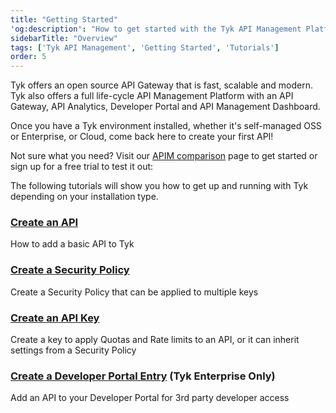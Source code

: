 ```yaml
---
title: "Getting Started"
'og:description': "How to get started with the Tyk API Management Platform"
sidebarTitle: "Overview"
tags: ['Tyk API Management', 'Getting Started', 'Tutorials']
order: 5
---
```



Tyk offers an open source API Gateway that is fast, scalable and modern. Tyk also offers a full life-cycle API Management Platform with an API Gateway, API Analytics, Developer Portal and API Management Dashboard.

Once you have a Tyk environment installed, whether it's self-managed OSS or Enterprise, or Cloud, come back here to create your first API!

Not sure what you need? Visit our [APIM comparison](/5.7/apim) page to get started or sign up for a free trial to test it out:

<ButtonLeft href="https://tyk.io/sign-up/" color="green" content="Try for free" />

The following tutorials will show you how to get up and running with Tyk depending on your installation type.

### [Create an API](/5.7/api-management/gateway-config-managing-classic#create-an-api)

How to add a basic API to Tyk

### [Create a Security Policy](/5.7/api-management/gateway-config-managing-classic#secure-an-api)

Create a Security Policy that can be applied to multiple keys

### [Create an API Key](/5.7/api-management/gateway-config-managing-classic#access-an-api)

Create a key to apply Quotas and Rate limits to an API, or it can inherit settings from a Security Policy

### [Create a Developer Portal Entry](/5.7/getting-started/tutorials/publish-api) (Tyk Enterprise Only)

Add an API to your Developer Portal for 3rd party developer access
